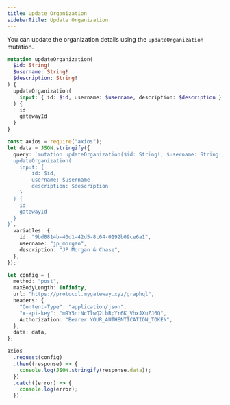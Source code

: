 ```yaml
---
title: Update Organization
sidebarTitle: Update Organization
---
```


You can update the organization details using the `updateOrganization` mutation.

```graphql
mutation updateOrganization(
  $id: String!
  $username: String!
  $description: String!
) {
  updateOrganization(
    input: { id: $id, username: $username, description: $description }
  ) {
    id
    gatewayId
  }
}
```

<RequestExample>

```ts Node.js
const axios = require("axios");
let data = JSON.stringify({
  query: `mutation updateOrganization($id: String!, $username: String!, $description: String!) {
  updateOrganization(
    input: {
        id: $id,
        username: $username
        description: $description
    }
  ) {
    id
    gatewayId
  }
}`,
  variables: {
    id: "9bd8814b-40d1-42d5-8c64-0192b09ce6a1",
    username: "jp_morgan",
    description: "JP Morgan & Chase",
  },
});

let config = {
  method: "post",
  maxBodyLength: Infinity,
  url: "https://protocol.mygateway.xyz/graphql",
  headers: {
    "Content-Type": "application/json",
    "x-api-key": "m9Y5ntNcTlwQ2LbRpYr6K_VhxJXuZJ6Q",
    Authorization: "Bearer YOUR_AUTHENTICATION_TOKEN",
  },
  data: data,
};

axios
  .request(config)
  .then((response) => {
    console.log(JSON.stringify(response.data));
  })
  .catch((error) => {
    console.log(error);
  });
```

</RequestExample>
